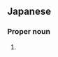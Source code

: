 ==Japanese==
{{ja-kanjitab|のり|ひろ}}

===Proper noun===
{{ja-pos|proper|のりひろ}}

# {{given name|male|lang=ja|sort=のりひろ}}